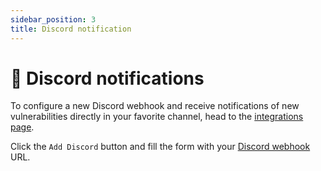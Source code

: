 ```yaml
---
sidebar_position: 3
title: Discord notification
---
```


# 👾 Discord notifications

To configure a new Discord webhook and receive notifications of new vulnerabilities directly in your favorite channel, head to the [integrations page](https://app.escape.tech/integrations/).

Click the `Add Discord` button and fill the form with your [Discord webhook](https://support.discord.com/hc/en-us/articles/228383668-Intro-to-Webhooks) URL.

